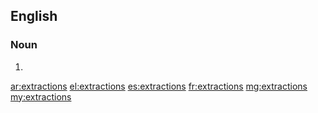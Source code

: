 ==English==

===Noun===
{{head|en}}

# {{plural of|extraction}}

[[ar:extractions]]
[[el:extractions]]
[[es:extractions]]
[[fr:extractions]]
[[mg:extractions]]
[[my:extractions]]
